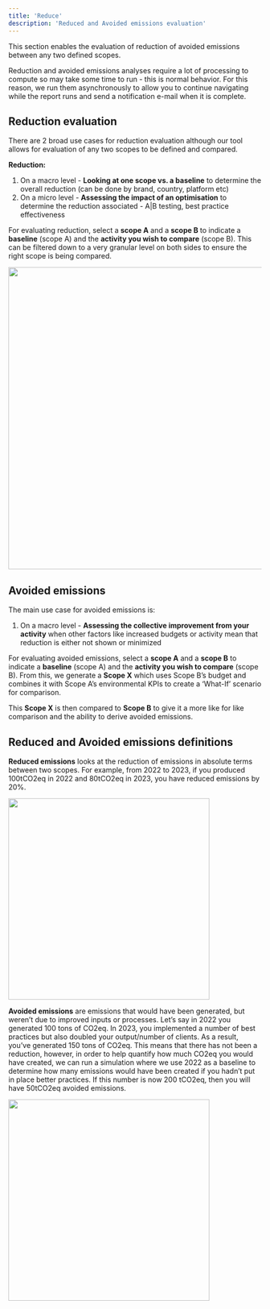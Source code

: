 ```yaml
---
title: 'Reduce'
description: 'Reduced and Avoided emissions evaluation'
---
```


This section enables the evaluation of reduction of avoided emissions between any two defined scopes.

<Note>Reduction and avoided emissions analyses require a lot of processing to compute so may take some time to run - this is normal behavior. For this reason, we run them asynchronously to allow you to continue navigating while the report runs and send a notification e-mail when it is complete. </Note>

## Reduction evaluation

There are 2 broad use cases for reduction evaluation although our tool allows for evaluation
of any two scopes to be defined and compared.


**Reduction:**
1. On a macro level - **Looking at one scope vs. a baseline** to determine the overall
reduction (can be done by brand, country, platform etc)
2. On a micro level - **Assessing the impact of an optimisation** to determine the
reduction associated - A|B testing, best practice effectiveness


For evaluating reduction, select a **scope A** and a **scope B** to indicate a **baseline** (scope A) and
the **activity you wish to compare** (scope B). This can be filtered down to a very granular level
on both sides to ensure the right scope is being compared.

<img width="600" src="/images/reducefig2.webp" />




## Avoided emissions


The main use case for avoided emissions is:

1. On a macro level - **Assessing the collective improvement from your activity** when
other factors like increased budgets or activity mean that reduction is either not
shown or minimized

For evaluating avoided emissions, select a **scope A** and a **scope B** to indicate a **baseline** (scope A) and the **activity you wish to compare** (scope B). From this, we generate a **Scope X** which uses Scope B’s budget and combines it with Scope A’s environmental KPIs to create a ‘What-If’ scenario for comparison.

This **Scope X** is then compared to **Scope B** to give it a more like for like comparison and the
ability to derive avoided emissions.




## Reduced and Avoided emissions definitions


**Reduced emissions** looks at the reduction of emissions in absolute terms between two
scopes. For example, from 2022 to 2023, if you produced 100tCO2eq in 2022 and 80tCO2eq
in 2023, you have reduced emissions by 20%.

<img width="400" src="/images/reducefig1.webp" />

<br />




**Avoided emissions** are emissions that would have been generated, but weren’t due to
improved inputs or processes. Let’s say in 2022 you generated 100 tons of CO2eq. In 2023,
you implemented a number of best practices but also doubled your output/number of
clients. As a result, you’ve generated 150 tons of CO2eq. This means that there has not been
a reduction, however, in order to help quantify how much CO2eq you would have created,
we can run a simulation where we use 2022 as a baseline to determine how many emissions
would have been created if you hadn’t put in place better practices. If this number is now
200 tCO2eq, then you will have 50tCO2eq avoided emissions.

<img width="400" src="/images/avoidedfig1.webp" />






